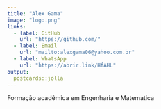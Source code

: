 ```yaml
---
title: "Alex Gama"
image: "logo.png"
links:
  - label: GitHub
    url: "https://github.com/"
  - label: Email
    url: "mailto:alexgama06@yahoo.com.br"
  - label: WhatsApp
    url: "https://abrir.link/HfAHL"
output:
  postcards::jolla
---
```

 

Formação acadêmica em Engenharia e Matematica